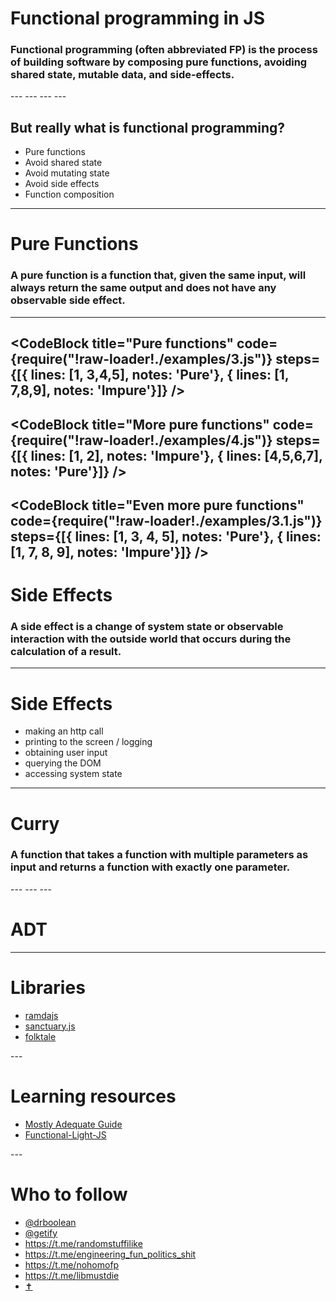 

# Functional programming in JS

<Appear>
<h3>Functional programming (often abbreviated FP) is the process of building software by composing pure functions, avoiding shared state, mutable data, and side-effects.</h3>
</Appear>
---
<CodeBlock
  title="First class functions"
  code={require("!raw-loader!./examples/1.js")} 
  steps={[{ lines: [1, 2]}, { lines: [1, 4, 5]}]}
/>
---
<CodeBlock
  title="Higher order functions"
  code={require("!raw-loader!./examples/6.js")} 
  steps={[{ lines: [1, 2, 4] }, { lines: [1, 2, 6] }]}
/>
---
<CodeBlock
  title="Closures"
  code={require("!raw-loader!./examples/2.js")} 
/>
---

## But really what is functional programming?

- Pure functions
- Avoid shared state
- Avoid mutating state
- Avoid side effects
- Function composition

---

# Pure Functions

### A pure function is a function that, given the same input, will always return the same output and does not have any observable side effect.

---

<CodeBlock 
  title="Pure functions"
  code={require("!raw-loader!./examples/3.js")} 
  steps={[{ lines: [1, 3,4,5], notes: 'Pure'}, { lines: [1, 7,8,9], notes: 'Impure'}]}
/>
---
<CodeBlock 
  title="More pure functions"
  code={require("!raw-loader!./examples/4.js")} 
  steps={[{ lines: [1, 2], notes: 'Impure'}, { lines: [4,5,6,7], notes: 'Pure'}]}
/>
---
<CodeBlock 
  title="Even more pure functions"
  code={require("!raw-loader!./examples/3.1.js")} 
  steps={[{ lines: [1, 3, 4, 5], notes: 'Pure'}, { lines: [1, 7, 8, 9], notes: 'Impure'}]}
/>
---
# Side Effects

### A side effect is a change of system state or observable interaction with the outside world that occurs during the calculation of a result.

---

# Side Effects

- making an http call
- printing to the screen / logging
- obtaining user input
- querying the DOM
- accessing system state

---

# Curry

<h3>
  A function that takes a function with multiple parameters as input and
  returns a function with exactly one parameter.
</h3>
---
<CodeBlock
  title="Curry"
  code={require("!raw-loader!./examples/7.js")} 
  steps={[{ lines: [1]}, { lines: [3]}, { lines: [4]}]}
/>
---
<CodeBlock 
  title="Function Composition"
  code={require("!raw-loader!./examples/5.js")} 
  steps={[{ lines: [1]}, { lines: [3, 4]},  { tokens: { 1: [ 18], 5: [9]}}, { tokens: { 1: [16], 5: [7]}}, { tokens: { 1: [20], 7: [3] }}]}
/>
---

# ADT

---

# Libraries

<ul>
  <Appear>
    <li>
      <a href="https://ramdajs.com/">ramdajs</a>
    </li>
    <li>
      <a href="https://sanctuary.js.org/">sanctuary.js</a>
    </li>
    <li>
      <a href="https://folktale.origamitower.com/">folktale</a>
    </li>
  </Appear>
</ul>
---

# Learning resources

<ul>
  <Appear>
    <li>
      <a href="https://github.com/MostlyAdequate/mostly-adequate-guide">
        Mostly Adequate Guide
      </a>
    </li>
    <li>
      <a href="https://github.com/getify/Functional-Light-JS">
        Functional-Light-JS
      </a>
    </li>
  </Appear>
</ul>
---

# Who to follow

<ul>
  <Appear>
    <li>
      <a href="https://twitter.com/drboolean">@drboolean</a>
    </li>
    <li>
      <a href="https://twitter.com/getify">@getify</a>
    </li>
    <li>
      <a href="https://t.me/randomstuffilike">https://t.me/randomstuffilike</a>
    </li>
    <li>
      <a href="https://t.me/engineering_fun_politics_shit">
        https://t.me/engineering_fun_politics_shit
      </a>
    </li>
    <li>
      <a href="https://t.me/nohomofp">https://t.me/nohomofp</a>
    </li>
    <li>
      <a href="https://t.me/libmustdie">https://t.me/libmustdie</a>
    </li>
    <li>
      <a href="https://twitter.com/dan_abramov">✝️</a>
    </li>
  </Appear>
</ul>
